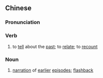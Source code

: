 {{also|追叙}}
==Chinese==
{{zh-forms|s=追叙}}

===Pronunciation===
{{zh-pron
|m=zhuīxù
|c=zeoi1 zeoi6
|mn=qz:tui-sīr/xm:tui-sū/zz:tui-sī
|cat=v,n
}}

===Verb===
{{zh-verb}}

# to [[tell]] about the [[past]]; to [[relate]]; to [[recount]]

===Noun===
{{zh-noun}}

# [[narration]] of [[earlier]] [[episode]]s; [[flashback]]